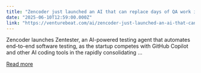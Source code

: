 ```yaml
---
title: "Zencoder just launched an AI that can replace days of QA work in two hours"
date: "2025-06-10T12:59:00.000Z"
link: "https://venturebeat.com/ai/zencoder-just-launched-an-ai-that-can-replace-days-of-qa-work-in-two-hours/"
---
```


Zencoder launches Zentester, an AI-powered testing agent that automates end-to-end software testing, as the startup competes with GitHub Copilot and other AI coding tools in the rapidly consolidating ...

[Read more](https://venturebeat.com/ai/zencoder-just-launched-an-ai-that-can-replace-days-of-qa-work-in-two-hours/)
